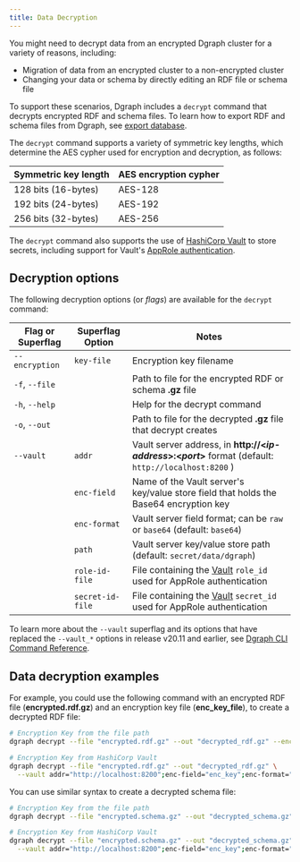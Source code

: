 ```yaml
---
title: Data Decryption
---
```


You might need to decrypt data from an encrypted Dgraph cluster for a variety of
reasons, including:

- Migration of data from an encrypted cluster to a non-encrypted cluster
- Changing your data or schema by directly editing an RDF file or schema file

To support these scenarios, Dgraph includes a `decrypt` command that decrypts
encrypted RDF and schema files. To learn how to export RDF and schema files from
Dgraph, see [export database](/dgraph/admin/export).

The `decrypt` command supports a variety of symmetric key lengths, which
determine the AES cypher used for encryption and decryption, as follows:

| Symmetric key length | AES encryption cypher |
| -------------------- | --------------------- |
| 128 bits (16-bytes)  | AES-128               |
| 192 bits (24-bytes)  | AES-192               |
| 256 bits (32-bytes)  | AES-256               |

The `decrypt` command also supports the use of
[HashiCorp Vault](https://www.vaultproject.io/) to store secrets, including
support for Vault's
[AppRole authentication](https://www.vaultproject.io/docs/auth/approle.html).

## Decryption options

The following decryption options (or _flags_) are available for the `decrypt`
command:

| Flag or Superflag | Superflag Option | Notes                                                                                                              |
| ----------------- | ---------------- | ------------------------------------------------------------------------------------------------------------------ |
| `--encryption`    | `key-file`       | Encryption key filename                                                                                            |
| `-f`, `--file`    |                  | Path to file for the encrypted RDF or schema **.gz** file                                                          |
| `-h`, `--help`    |                  | Help for the decrypt command                                                                                       |
| `-o`, `--out`     |                  | Path to file for the decrypted **.gz** file that decrypt creates                                                   |
| `--vault`         | `addr`           | Vault server address, in **http://&lt;_ip-address_&gt;:&lt;_port_&gt;** format (default: `http://localhost:8200` ) |
|                   | `enc-field`      | Name of the Vault server's key/value store field that holds the Base64 encryption key                              |
|                   | `enc-format`     | Vault server field format; can be `raw` or `base64` (default: `base64`)                                            |
|                   | `path`           | Vault server key/value store path (default: `secret/data/dgraph`)                                                  |
|                   | `role-id-file`   | File containing the [Vault](https://www.vaultproject.io/) `role_id` used for AppRole authentication                |
|                   | `secret-id-file` | File containing the [Vault](https://www.vaultproject.io/) `secret_id` used for AppRole authentication              |

To learn more about the `--vault` superflag and its options that have replaced
the `--vault_*` options in release v20.11 and earlier, see
[Dgraph CLI Command Reference](/dgraph/cli/command-reference).

## Data decryption examples

For example, you could use the following command with an encrypted RDF file
(**encrypted.rdf.gz**) and an encryption key file (**enc_key_file**), to create
a decrypted RDF file:

```sh
# Encryption Key from the file path
dgraph decrypt --file "encrypted.rdf.gz" --out "decrypted_rdf.gz" --encryption key-file="enc-key-file"

# Encryption Key from HashiCorp Vault
dgraph decrypt --file "encrypted.rdf.gz" --out "decrypted_rdf.gz" \
  --vault addr="http://localhost:8200";enc-field="enc_key";enc-format="raw";path="secret/data/dgraph/alpha";role-id-file="./role_id";secret-id-file="./secret_id"
```

You can use similar syntax to create a decrypted schema file:

```sh
# Encryption Key from the file path
dgraph decrypt --file "encrypted.schema.gz" --out "decrypted_schema.gz" --encryption key-file="enc-key-file"

# Encryption Key from HashiCorp Vault
dgraph decrypt --file "encrypted.schema.gz" --out "decrypted_schema.gz" \
  --vault addr="http://localhost:8200";enc-field="enc_key";enc-format="raw";path="secret/data/dgraph/alpha";role-id-file="./role_id";secret-id-file="./secret_id"
```
